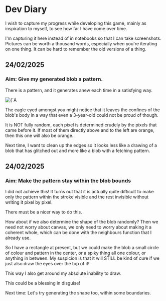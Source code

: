 
# Dev Diary

I wish to capture my progress while developing this game, mainly as inspiration to myself, to see how far I have come
over time.

I'm capturing it here instead of in notebooks so that I can take screenshots. Pictures can be worth a thousand words,
especially when you're iterating on one thing. It can be hard to remember the old versions of a thing.

## 24/02/2025

### Aim: Give my generated blob a pattern.

There is a pattern, and it generates anew each time in a satisfying way.

<div className={`flex items-center justify-center`}>
  <Image
    src="dev/pattern-blob.png"
    alt={`A pattern, inexpertly applied to a crude drawing of a blob.`}
    width={300}
    height={300}
  />
</div>

The eagle eyed amongst you might notice that it leaves the confines of the blob's body in a way that even a 3-year-old
could not be proud of though.

It is NOT fully random, each pixel is determined crudely by the pixels that came before it. If most of them directly
above and to the left are orange, then this one will also be orange.

Next time, I want to clean up the edges so it looks less like a drawing of a blob that has glitched out and more like a
blob with a fetching pattern.

## 24/02/2025

### Aim: Make the pattern stay within the blob bounds

I did not achieve this! It turns out that it is actually quite difficult to make only the pattern within the stroke
visible and the rest invisible without writing it pixel by pixel.

There must be a nicer way to do this.

How about if we also determine the shape of the blob randomly? Then we need not worry about canvas, we only need to
worry about making it a coherent whole, which can be done with the neighbours function that I already use.

So I have a rectangle at present, but we could make the blob a small circle of colour and pattern in the center, or a
spiky thing all one colour, or anything in between. My suspicion is that it will STILL be kind of cure if we just also
draw the eyes over the top of it!

This way I also get around my absolute inability to draw.

This could be a blessing in disguise!

Next time: Let's try generating the shape too, within some boundaries.
